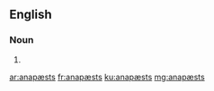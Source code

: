 ==English==

===Noun===
{{head|en|plural}}

# {{plural of|anapæst|lang=en}}

[[ar:anapæsts]]
[[fr:anapæsts]]
[[ku:anapæsts]]
[[mg:anapæsts]]